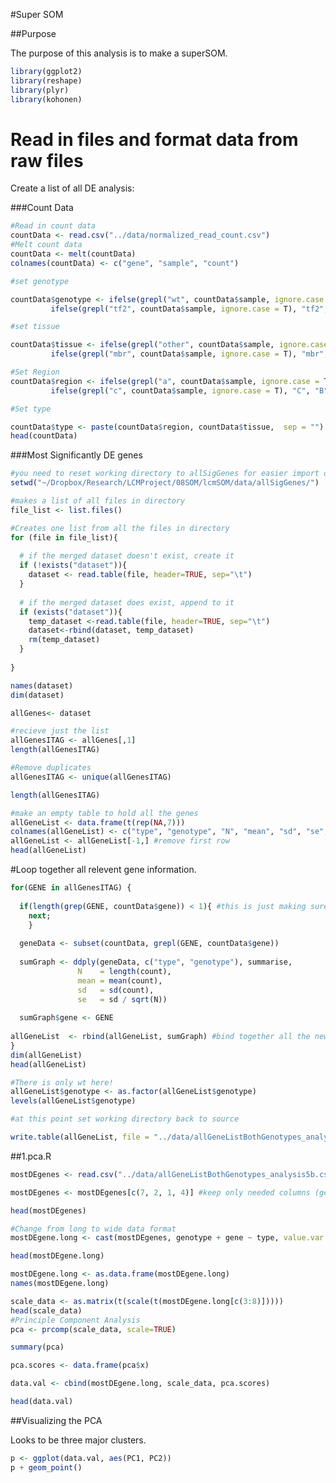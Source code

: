 #Super SOM

##Purpose

The purpose of this analysis is to make a superSOM.  

```r
library(ggplot2)
library(reshape)
library(plyr)
library(kohonen)
```

Read in files and format data from raw files
=============================================

Create a list of all DE analysis:

###Count Data
```r
#Read in count data
countData <- read.csv("../data/normalized_read_count.csv")
#Melt count data
countData <- melt(countData)
colnames(countData) <- c("gene", "sample", "count")

#set genotype

countData$genotype <- ifelse(grepl("wt", countData$sample, ignore.case = T), "wt", 
         ifelse(grepl("tf2", countData$sample, ignore.case = T), "tf2", "unknown"))

#set tissue

countData$tissue <- ifelse(grepl("other", countData$sample, ignore.case = T), "other", 
         ifelse(grepl("mbr", countData$sample, ignore.case = T), "mbr", "unknown"))

#Set Region
countData$region <- ifelse(grepl("a", countData$sample, ignore.case = T), "A", 
         ifelse(grepl("c", countData$sample, ignore.case = T), "C", "B"))

#Set type

countData$type <- paste(countData$region, countData$tissue,  sep = "")
head(countData)
```

###Most Significantly DE genes
```r

#you need to reset working directory to allSigGenes for easier import of list of significant genes
setwd("~/Dropbox/Research/LCMProject/08SOM/lcmSOM/data/allSigGenes/")

#makes a list of all files in directory
file_list <- list.files()

#Creates one list from all the files in directory
for (file in file_list){
       
  # if the merged dataset doesn't exist, create it
  if (!exists("dataset")){
    dataset <- read.table(file, header=TRUE, sep="\t")
  }
   
  # if the merged dataset does exist, append to it
  if (exists("dataset")){
    temp_dataset <-read.table(file, header=TRUE, sep="\t")
    dataset<-rbind(dataset, temp_dataset)
    rm(temp_dataset)
  }
 
}

names(dataset)
dim(dataset)

allGenes<- dataset

#recieve just the list
allGenesITAG <- allGenes[,1]
length(allGenesITAG)

#Remove duplicates
allGenesITAG <- unique(allGenesITAG)

length(allGenesITAG)

#make an empty table to hold all the genes
allGeneList <- data.frame(t(rep(NA,7)))
colnames(allGeneList) <- c("type", "genotype", "N", "mean", "sd", "se", "gene")
allGeneList <- allGeneList[-1,] #remove first row
head(allGeneList)
```

#Loop together all relevent gene information.

```r
for(GENE in allGenesITAG) {
 
  if(length(grep(GENE, countData$gene)) < 1){ #this is just making sure that the list of sig genes
    next; 
    }
      
  geneData <- subset(countData, grepl(GENE, countData$gene))
   
  sumGraph <- ddply(geneData, c("type", "genotype"), summarise,
               N    = length(count),
               mean = mean(count),
               sd   = sd(count),
               se   = sd / sqrt(N))
  
  sumGraph$gene <- GENE
  
allGeneList  <- rbind(allGeneList, sumGraph) #bind together all the new rows per loop. 
}
dim(allGeneList)
head(allGeneList)

#There is only wt here!
allGeneList$genotype <- as.factor(allGeneList$genotype)
levels(allGeneList$genotype)

#at this point set working directory back to source

write.table(allGeneList, file = "../data/allGeneListBothGenotypes_analysis5b.csv", sep = ",")
```

##1.pca.R


```r

mostDEgenes <- read.csv("../data/allGeneListBothGenotypes_analysis5b.csv")

mostDEgenes <- mostDEgenes[c(7, 2, 1, 4)] #keep only needed columns (gene, genotype, type, mean)

head(mostDEgenes)

#Change from long to wide data format
mostDEgene.long <- cast(mostDEgenes, genotype + gene ~ type, value.var = mean, fun.aggregate = "mean")  #why did I have to specify "mean" here? Are there duplicates of types? Double check later. 

head(mostDEgene.long)

mostDEgene.long <- as.data.frame(mostDEgene.long) 
names(mostDEgene.long)

scale_data <- as.matrix(t(scale(t(mostDEgene.long[c(3:8)]))))
head(scale_data) 
#Principle Component Analysis
pca <- prcomp(scale_data, scale=TRUE) 

summary(pca) 

pca.scores <- data.frame(pca$x)

data.val <- cbind(mostDEgene.long, scale_data, pca.scores) 

head(data.val)
```


##Visualizing the PCA

Looks to be three major clusters. 

```r
p <- ggplot(data.val, aes(PC1, PC2)) 
p + geom_point()
```


